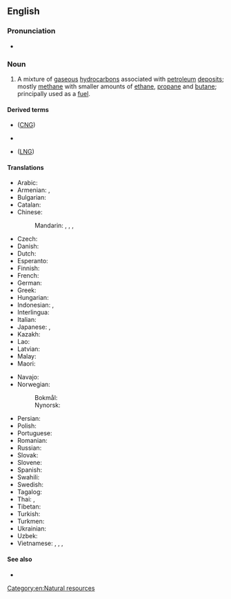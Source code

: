 ==English==
{{wikipedia}}

===Pronunciation===
* {{audio|en|LL-Q1860 (eng)-PerfectSoundWhatever-natural gas.wav|Audio (CA)}}

===Noun===
{{en-noun|~}}

# A mixture of [[gaseous]] [[hydrocarbon]]s associated with [[petroleum]] [[deposit]]s; mostly [[methane]] with smaller amounts of [[ethane]], [[propane]] and [[butane]]; principally used as a [[fuel]].

====Derived terms====
* {{l|en|compressed natural gas}} ([[CNG]])
* {{l|en|dry natural gas}}
* {{l|en|liquid natural gas}} ([[LNG]])

====Translations====
{{trans-top|mixture of gaseous hydrocarbons associated with petroleum deposits}}
* Arabic: {{t|ar|غَاز طَبِيعِيّ|m}}
* Armenian: {{t+|hy|բնական գազ}}, {{t+|hy|գազ}}
* Bulgarian: {{t|bg|приро́ден газ|m}}
* Catalan: {{t|ca|gas natural|m}}
* Chinese:
*: Mandarin: {{t+|cmn|天然氣|sc=Hani}}, {{t+|cmn|天然气|tr=tiānránqì|sc=Hani}}, {{t|cmn|天然煤氣|sc=Hani}}, {{t|cmn|天然煤气|tr=tiānrán méiqì|sc=Hani}}
* Czech: {{t+|cs|zemní plyn|m}}
* Danish: {{t+|da|naturgas|c}}
* Dutch: {{t+|nl|aardgas|n}}
* Esperanto: {{t+|eo|tergaso}}
* Finnish: {{t+|fi|maakaasu}}
* French: {{t+|fr|gaz naturel|m}}
* German: {{t+|de|Erdgas|n}}
* Greek: {{t+|el|φυσικό αέριο|n}}
* Hungarian: {{t+|hu|földgáz}}
* Indonesian: {{t+|id|gas alam}}, {{t+|id|gas bumi}}
* Interlingua: {{t|ia|gas natural}}
* Italian: {{t+|it|gas naturale|m}}
* Japanese: {{t|ja|天然ガス|tr=てんねんガス, tennen-gasu}}, {{t|ja|市ガス|tr=しガス, shi-gasu}}
* Kazakh: {{t|kk|табиғи газ|sc=Cyrl}}
* Lao: {{t|lo|ແກັສທຳມະຊາດ}}
* Latvian: {{t|lv|dabasgāze|f}}
* Malay: {{t|ms|gas asli}}
* Maori: {{t|mi|kapuni}}
{{trans-mid}}
* Navajo: {{t|nv|níłchʼi łikoní}}
* Norwegian:
*: Bokmål: {{t|nb|naturgass|m}}
*: Nynorsk: {{t|nn|naturgass|m}}
* Persian: {{t|fa|گاز طبیعی|tr=gâz-e tabi'i|sc=fa-Arab}}
* Polish: {{t+|pl|gaz ziemny|m-in}}
* Portuguese: {{t+|pt|gás natural|m}}
* Romanian: {{t|ro|gaz natural|n}}
* Russian: {{t+|ru|приро́дный газ|m}}
* Slovak: {{t|sk|zemný plyn}}
* Slovene: {{t|sl|zemeljski plin|m}}
* Spanish: {{t+|es|gas natural|m}}
* Swahili: {{t|sw|gesi asilia|c9}}
* Swedish: {{t+|sv|naturgas|c}}
* Tagalog: {{t|tl|likas na buhag}}
* Thai: {{t|th|แก๊สธรรมชาติ}}, {{t|th|ก๊าซธรรมชาติ}}
* Tibetan: {{t|bo|སྣུམ་རླུང}}
* Turkish: {{t+|tr|doğal gaz}}
* Turkmen: {{t|tk|tebigy gaz}}
* Ukrainian: {{t|uk|приро́дний газ|m}}
* Uzbek: {{t|uz|tabiiy gaz}}
* Vietnamese: {{t+|vi|khí thiên nhiên}}, {{t|vi|khí ga}}, {{t|vi|khí gas}}, {{t|vi|khí đốt}}
{{trans-bottom}}

====See also====
* {{l|en|petroleum gas}}

[[Category:en:Natural resources]]